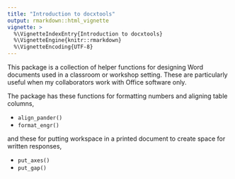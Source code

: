 ```yaml
---
title: "Introduction to docxtools"
output: rmarkdown::html_vignette
vignette: >
  %\VignetteIndexEntry{Introduction to docxtools}
  %\VignetteEngine{knitr::rmarkdown}
  %\VignetteEncoding{UTF-8}
---
```


This package is a collection of helper functions for designing Word documents used in a classroom or workshop setting. These are particularly useful when my collaborators work with Office software only. 

The package has these functions for formatting numbers and aligning table columns, 

- `align_pander()` 
- `format_engr()` 

and these for putting workspace in a printed document to create space for written responses, 

- `put_axes()` 
- `put_gap()` 

